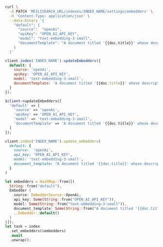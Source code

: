 <CodeGroup>

```bash cURL
curl \
  -X PATCH 'MEILISEARCH_URL/indexes/INDEX_NAME/settings/embedders' \
  -H 'Content-Type: application/json' \
  --data-binary '{
    "default": {
      "source":  "openAi",
      "apiKey": "OPEN_AI_API_KEY",
      "model": "text-embedding-3-small",
      "documentTemplate": "A document titled '{{doc.title}}' whose description starts with {{doc.overview|truncatewords: 20}}"
    }
  }'
```

```javascript JS
client.index('INDEX_NAME').updateEmbedders({
  default: {
    source: 'openAi',
    apiKey: 'OPEN_AI_API_KEY',
    model: 'text-embedding-3-small',
    documentTemplate: 'A document titled '{{doc.title}}' whose description starts with {{doc.overview|truncatewords: 20}}'
  }
});
```

```php PHP
$client->updateEmbedders([
  'default' => [
    'source' => 'openAi',
    'apiKey' => 'OPEN_AI_API_KEY',
    'model' => 'text-embedding-3-small',
    'documentTemplate' => 'A document titled '{{doc.title}}' whose description starts with {{doc.overview|truncatewords: 20}}'
  ]
]);
```

```ruby Ruby
client.index('INDEX_NAME').update_embedders(
  default: {
    source:  'openAi',
    api_key: 'OPEN_AI_API_KEY',
    model: 'text-embedding-3-small',
    document_template: "A document titled '{{doc.title}}' whose description starts with {{doc.overview|truncatewords: 20}}"
  }
)
```

```rust Rust
let embedders = HashMap::from([(
  String::from("default"),
  Embedder {
    source: EmbedderSource::OpenAi,
    api_key: Some(String::from("OPEN_AI_API_KEY")),
    model: Some(String::from("text-embedding-3-small")),
    document_template: Some(String::from("A document titled '{{doc.title}}' whose description starts with {{doc.overview|truncatewords: 20}}")),
    ..Embedder::default()
  }
)]);
let task = index
  .set_embedders(&embedders)
  .await
  .unwrap();
```
</CodeGroup>